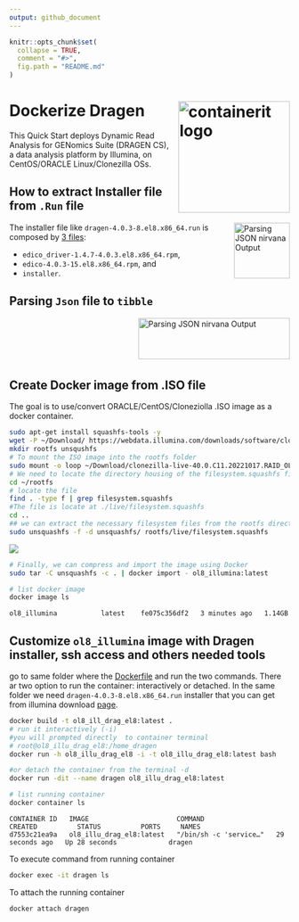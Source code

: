 ```yaml
---
output: github_document
---
```

<!-- README.md is generated from README.Rmd. Please edit that file! -->

```r
knitr::opts_chunk$set(
  collapse = TRUE,
  comment = "#>",
  fig.path = "README.md"
)
```

# Dockerize Dragen <img src="doc/docker_dragen.png" align="right" alt="containerit logo" width="200" style="padding: 0 0 10px 10px;" />

This Quick Start deploys Dynamic Read Analysis for GENomics Suite (DRAGEN CS), a data analysis platform by Illumina, on CentOS/ORACLE Linux/Clonezilla OSs.

## How to extract Installer file from `.Run` file

<a href="https://github.com/kmezhoud/Dragen/blob/main/extract_installer/extract_installer.md" target = "_blank">
<img src="doc/untar_Dragen.png" align="right" height="100" width="100" title="Parsing JSON nirvana Output">
</a>

The installer file like `dragen-4.0.3-8.el8.x86_64.run` is composed by [3 files](https://github.com/kmezhoud/Dragen/blob/main/extract_installer/extract_installer.md):

* `edico_driver-1.4.7-4.0.3.el8.x86_64.rpm`, 
* `edico-4.0.3-15.el8.x86_64.rpm`, and
* `installer`.


## Parsing `Json` file to `tibble`


<a href="https://kmezhoud.github.io/Dragen/Nirvana/Nirvana.html" target = "_blank">
<img src="doc/json_tibble.png" align="right" height="74" width="272" title="Parsing JSON nirvana Output">
</a>

&nbsp;

&nbsp;

&nbsp;

## Create Docker image from .ISO file

The goal is to use/convert ORACLE/CentOS/Cloneziolla .ISO image as a docker container.

```bash
sudo apt-get install squashfs-tools -y
wget -P ~/Download/ https://webdata.illumina.com/downloads/software/clonezilla/clonezilla-live-40.0.C11.20221017.RAID_OL8_CF.iso
mkdir rootfs unsqushfs
# To mount the ISO image into the rootfs folder 
sudo mount -o loop ~/Download/clonezilla-live-40.0.C11.20221017.RAID_OL8_CF.iso ~/rootfs
# We need to locate the directory housing of the filesystem.squashfs file. 
cd ~/rootfs
# locate the file
find . -type f | grep filesystem.squashfs
#The file is locate at ./live/filesystem.squashfs
cd ..
## we can extract the necessary filesystem files from the rootfs directory into the unsquashfs directory 
sudo unsquashfs -f -d unsquashfs/ rootfs/live/filesystem.squashfs
```

<img src="doc/extract_iso_files.png"/>

```bash
# Finally, we can compress and import the image using Docker
sudo tar -C unsquashfs -c . | docker import - ol8_illumina:latest

# list docker image
docker image ls
```

```eval
ol8_illumina           latest    fe075c356df2   3 minutes ago   1.14GB
```

## Customize `ol8_illumina` image with  Dragen installer, ssh access and others needed tools

go to same folder where the [Dockerfile](https://github.com/kmezhoud/Dragen/tree/main/Dockerfile) and run the two commands. There ar two option to run the container: interactively or detached.
In the same folder we need `dragen-4.0.3-8.el8.x86_64.run` installer that you can get from illumina download [page](https://support.illumina.com/sequencing/sequencing_software/dragen-bio-it-platform.html).

```bash
docker build -t ol8_ill_drag_el8:latest .
# run it interactively (-i)
#you will prompted directly  to container terminal
# root@ol8_illu_drag_el8:/home_dragen
docker run -h ol8_illu_drag_el8 -i -t ol8_illu_drag_el8:latest bash

#or detach the container from the terminal -d
docker run -dit --name dragen ol8_illu_drag_el8:latest

# list running container 
docker container ls
```

```{}
CONTAINER ID   IMAGE                      COMMAND                  CREATED          STATUS          PORTS     NAMES
d7553c21ea9a   ol8_illu_drag_el8:latest   "/bin/sh -c 'service…"   29 seconds ago   Up 28 seconds             dragen
```

To execute command from running container

```bash
docker exec -it dragen ls
```

To attach the running container 

```{}
docker attach dragen
```

